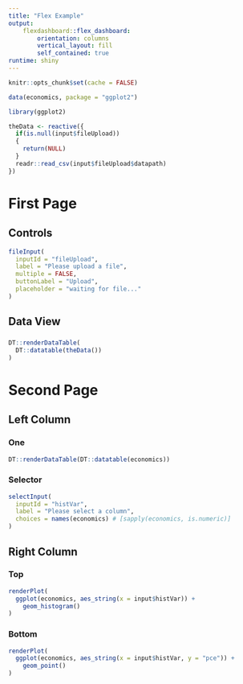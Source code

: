 ```yaml
---
title: "Flex Example"
output:
    flexdashboard::flex_dashboard:
        orientation: columns
        vertical_layout: fill
        self_contained: true
runtime: shiny
---
```


```r
knitr::opts_chunk$set(cache = FALSE)
```

```r
data(economics, package = "ggplot2")
```

```r
library(ggplot2)
```

```r
theData <- reactive({
  if(is.null(input$fileUpload))
  {
    return(NULL)
  }
  readr::read_csv(input$fileUpload$datapath)
})
```


# First Page

## Controls {.sidebar data-width=300}

```r
fileInput(
  inputId = "fileUpload",
  label = "Please upload a file",
  multiple = FALSE,
  buttonLabel = "Upload",
  placeholder = "waiting for file..."
)
```

## Data View

###

```r
DT::renderDataTable(
  DT::datatable(theData())
)
```


# Second Page

## Left Column

### One

```r
DT::renderDataTable(DT::datatable(economics))
```

### Selector {data-height=250}

```r
selectInput(
  inputId = "histVar",
  label = "Please select a column",
  choices = names(economics) # [sapply(economics, is.numeric)]
)
```

## Right Column

### Top

```r
renderPlot(
  ggplot(economics, aes_string(x = input$histVar)) +
    geom_histogram()
)
```

### Bottom

```r
renderPlot(
  ggplot(economics, aes_string(x = input$histVar, y = "pce")) +
    geom_point()
)
```